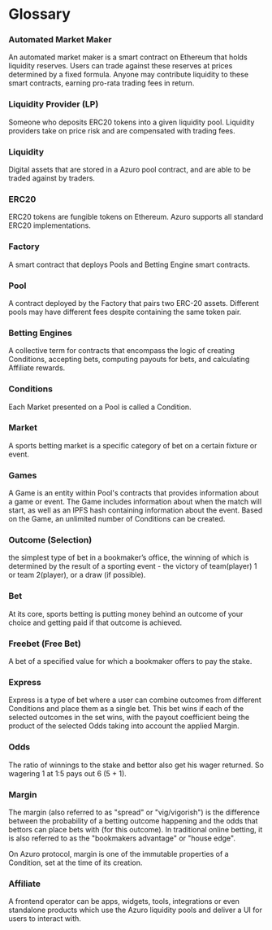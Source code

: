 # Glossary

### Automated Market Maker

An automated market maker is a smart contract on Ethereum that holds liquidity reserves. Users can trade against these
reserves at prices determined by a fixed formula. Anyone may contribute liquidity to these smart contracts, earning
pro-rata trading fees in return.

### Liquidity Provider (LP)

Someone who deposits ERC20 tokens into a given liquidity pool. Liquidity providers take on price risk and are
compensated with trading fees.

### Liquidity

Digital assets that are stored in a Azuro pool contract, and are able to be traded against by traders.

### ERC20

ERC20 tokens are fungible tokens on Ethereum. Azuro supports all standard ERC20 implementations.

### Factory

A smart contract that deploys Pools and Betting Engine smart contracts.

### Pool

A contract deployed by the Factory that pairs two ERC-20 assets. Different pools may have different
fees despite containing the same token pair.

### Betting Engines

A collective term for contracts that encompass the logic of creating Conditions, accepting bets, computing payouts
for bets, and calculating Affiliate rewards.

### Conditions

Each Market presented on a Pool is called a Condition.

### Market

A sports betting market is a specific category of bet on a certain fixture or event.

### Games

A Game is an entity within Pool's contracts that provides information about a game or event. The Game includes
information about when the match will start, as well as an IPFS hash containing information about the event.
Based on the Game, an unlimited number of Conditions can be created.

### Outcome (Selection)

the simplest type of bet in a bookmaker’s office, the winning of which is determined by the result of a sporting
event - the victory of team(player) 1 or team 2(player), or a draw (if possible).

### Bet

At its core, sports betting is putting money behind an outcome of your choice and getting paid if that outcome is achieved.

### Freebet (Free Bet)

A bet of a specified value for which a bookmaker offers to pay the stake.

### Express

Express is a type of bet where a user can combine outcomes from different Conditions and place them as a single bet.
This bet wins if each of the selected outcomes in the set wins, with the payout coefficient being the product of the
selected Odds taking into account the applied Margin.

### Odds

The ratio of winnings to the stake and bettor also get his wager returned. So wagering 1 at 1:5 pays out 6 (5 + 1).

### Margin

The margin (also referred to as "spread" or "vig/vigorish") is the difference between the probability of a betting
outcome happening and the odds that bettors can place bets with (for this outcome). In traditional
online betting, it is also referred to as the "bookmakers advantage" or "house edge".

On Azuro protocol, margin is one of the immutable properties of a Condition, set at the time of its creation.

### Affiliate

A frontend operator can be apps, widgets, tools, integrations or even standalone products which use the Azuro
liquidity pools and deliver a UI for users to interact with.


